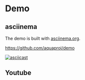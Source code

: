 # Demo

## asciinema

The demo is built with [asciinema.org](https://asciinema.org/).

https://github.com/aquaproj/demo

[![asciicast](https://asciinema.org/a/498262.svg)](https://asciinema.org/a/498262?autoplay=1)

## Youtube


<div className="container text--center margin-bottom--xl">
  <div className="row">
    <div className="col">
      <div className="video-container">
        <LiteYouTubeEmbed
          id="adX_lloB3mY"
          params="autoplay=1&autohide=1&showinfo=0&rel=0"
          title="Introduction of aqua"
          poster="maxresdefault"
          webp
        />
      </div>
    </div>
  </div>
</div>
